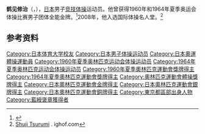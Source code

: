 {{NoteTA|G1=Sports}}
'''鹤见修治'''（{{jpn|j=鶴見 修治|hg=つるみ しゅうじ|rm=Tsurumi Shūji}}，{{bd|1938年|1月29日||}}），[[日本|日本]]男子[[竞技体操|竞技体操]]运动员。他曾获得1960年和1964年夏季奥运会体操比赛男子团体全能金牌。<ref>{{Cite web|title=Shuji TSURUMI|url=https://www.olympic.org/shuji-tsurumi|accessdate=2021-03-27|work=International Olympic Committee|archive-date=2017-03-26|archive-url=https://web.archive.org/web/20170326181311/https://www.olympic.org/shuji-tsurumi|dead-url=no}}</ref>2008年，他入选国际体操名人堂。<ref name=r2>[http://www.ighof.com/honorees/2008_Shuji_Tsurumi.php Shuji Tsurumi] {{Wayback|url=http://www.ighof.com/honorees/2008_Shuji_Tsurumi.php |date=20160707204200 }}. ighof.com</ref>

== 参考资料 ==
{{reflist}}

{{奥林匹克运动会体操比赛男子团体全能冠军|1960|1964}}

{{Authority control}}
{{DEFAULTSORT:Tsurumi, Shuji}}
[[Category:日本体育大学校友|Category:日本体育大学校友]]
[[Category:日本男子体操运动员|Category:日本男子体操运动员]]
[[Category:日本奧運體操運動員|Category:日本奧運體操運動員]]
[[Category:1960年夏季奥林匹克运动会体操运动员|Category:1960年夏季奥林匹克运动会体操运动员]]
[[Category:1964年夏季奥林匹克运动会体操运动员|Category:1964年夏季奥林匹克运动会体操运动员]]
[[Category:1960年夏季奧林匹克運動會獎牌得主|Category:1960年夏季奧林匹克運動會獎牌得主]]
[[Category:1964年夏季奧林匹克運動會獎牌得主|Category:1964年夏季奧林匹克運動會獎牌得主]]
[[Category:奧林匹克運動會體操獎牌得主|Category:奧林匹克運動會體操獎牌得主]]
[[Category:日本奧林匹克運動會金牌得主|Category:日本奧林匹克運動會金牌得主]]
[[Category:日本奧林匹克運動會銀牌得主|Category:日本奧林匹克運動會銀牌得主]]
[[Category:日本奧林匹克運動會銅牌得主|Category:日本奧林匹克運動會銅牌得主]]
[[Category:東京都區部出身人物|Category:東京都區部出身人物]]
[[Category:藍綬褒章獲得者|Category:藍綬褒章獲得者]]